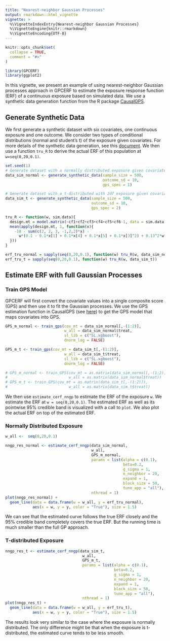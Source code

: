 ```yaml
---
title: "Nearest-neighbor Gaussian Processes"
output: rmarkdown::html_vignette
vignette: >
  %\VignetteIndexEntry{Nearest-neighbor Gaussian Processes}
  %\VignetteEngine{knitr::rmarkdown}
  %\VignetteEncoding{UTF-8}
---
```


```r
knitr::opts_chunk$set(
  collapse = TRUE,
  comment = "#>"
)
```

```r
library(GPCERF)
library(ggplot2)
```
In this vignette, we present an example of using nearest-neighbor Gaussian processes approach in GPCERF to estimate the exposure response function (ERF) of a continuous exposure based on simulated data. We use a synthetic data generation function from the R package [CausalGPS](https://fasrc.github.io/CausalGPS/index.html).

## Generate Synthetic Data

We first generate a synthetic dataset with six covariates, one continuous exposure and one outcome. We consider two types of conditional distributions (normal and student's t) of the exposure given covariates. For more details of the synthetic data generation, see this [document](https://fasrc.github.io/CausalGPS/articles/Generating-Synthetic-Data.html). We then use a function `tru_R` to derive the actual ERF of this population at `w=seq(0,20,0.1)`.
```r
set.seed(1)
# Generate dataset with a normally distributed exposure given covariates
data_sim_normal <- generate_synthetic_data(sample_size = 500, 
                                           outcome_sd = 10, 
                                           gps_spec = 1)

# Generate dataset with a t-distributed with 2df exposure given covariates
data_sim_t <- generate_synthetic_data(sample_size = 500,
                                      outcome_sd = 10,
                                      gps_spec = 2)

tru_R <- function(w, sim.data){
  design.mt = model.matrix(~cf1+cf2+cf3+cf4+cf5+cf6-1, data = sim.data)
  mean(apply(design.mt, 1, function(x){
    -10 - sum(c(2, 2, 3, -1,2,2)*x) -
      w*(0.1 - 0.1*x[1] + 0.1*x[4] + 0.1*x[5] + 0.1*x[3]^2) + 0.13^2*w^3
  }))
}

erf_tru_normal = sapply(seq(0,20,0.1), function(w) tru_R(w, data_sim_normal))
erf_tru_t = sapply(seq(0,20,0.1), function(w) tru_R(w, data_sim_t))
```

## Estimate ERF with full Gaussian Processes

### Train GPS Model

GPCERF will first convert the covariate values into a single composite score (GPS) and then use it to fit the Gaussian processes. We use the GPS estimation function in CausalGPS (see [here](https://fasrc.github.io/CausalGPS/articles/Estimating-GPS.html)) to get the GPS model that maps covariates into GPS.

```r
GPS_m_normal <- train_gps(cov_mt = data_sim_normal[,-(1:2)],
                          w_all = data_sim_normal$treat,
                          sl_lib = c("SL.xgboost"),
                          dnorm_log = FALSE)

GPS_m_t <- train_gps(cov_mt = data_sim_t[,-(1:2)],
                          w_all = data_sim_t$treat,
                          sl_lib = c("SL.xgboost"),
                          dnorm_log = FALSE)

# GPS_m_normal <- train_GPS(cov_mt = as.matrix(data_sim_normal[,-(1:2)]),
#                           w_all = as.matrix(data_sim_normal$treat))
# GPS_m_t <- train_GPS(cov_mt = as.matrix(data_sim_t[,-(1:2)]),
#                           w_all = as.matrix(data_sim_t$treat))
```

We then use `estimate_cerf_nngp` to estimate the ERF of the exposure `w`. We estimate the ERF at `w = seq(0,20,0.1)`. The estimated ERF as well as its pointwise 95\% credible band is visualized with a call to `plot`. We also plot the actual ERF on top of the estimated ERF.

### Normally Distributed Exposure

```r
w_all <-  seq(0,20,0.1)

nngp_res_normal <- estimate_cerf_nngp(data_sim_normal,
                                      w_all,
                                      GPS_m_normal,
                                      params = list(alpha = c(0.1),
                                                    beta=0.2,
                                                    g_sigma = 1,
                                                    n_neighbor = 20,
                                                    expand = 1,
                                                    block_size = 50,
                                                    tune_app = "all"),
                                      nthread = 1)
plot(nngp_res_normal) + 
  geom_line(data = data.frame(w = w_all, y = erf_tru_normal), 
            aes(x = w, y = y, color = "True"), size = 1.5)
```

We can see that the estimated curve follows the true ERF closely and the 95\% credible band completely covers the true ERF. But the running time is much smaller than the full GP approach.

### T-distributed Exposure

```r
nngp_res_t <- estimate_cerf_nngp(data_sim_t,
                                  w_all,
                                  GPS_m_t,
                                  params = list(alpha = c(0.1),
                                                beta=0.2,
                                                g_sigma = 1,
                                                n_neighbor = 20,
                                                expand = 1,
                                                block_size = 50,
                                                tune_app = "all"),
                                  nthread = 1)
plot(nngp_res_t) + 
  geom_line(data = data.frame(w = w_all, y = erf_tru_t), 
            aes(x = w, y = y, color = "True"), size = 1.5)
```

The results look very similar to the case where the exposure is normally distributed. The only difference might be that when the exposure is t-distributed, the estimated curve tends to be less smooth.
